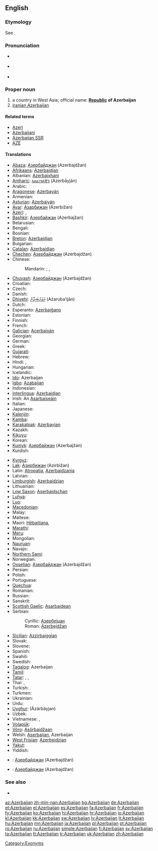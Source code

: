 ==English==
{{wikipedia}}

===Etymology===
See {{etyl|grc|-}} {{term|Ἀτροπατηνή||tr=Atropatēnē|lang=grc}}.

===Pronunciation===
* {{a|UK}} {{IPA|/ˌæz.ə.baɪˈdʒɑːn/}}
* {{a|UK}} {{IPA|/ˌæz.ɚ.baɪˈʒɑːn/}}
* {{audio|en-us-Azerbaijan.ogg|Audio (US)}}

===Proper noun===
{{en-proper noun}}

# a country in West Asia; official name: '''[[republic|Republic]] of Azerbaijan'''
# [[Iranian Azerbaijan]]

====Related terms====
* [[Azeri]]
* [[Azerbaijani]]
* [[Azerbaijan SSR]]
* [[AZE]]

====Translations====
{{trans-top|country in Eastern Europe}}
* [[Abaza]]: [[Азербайджан]] (Azerbajdžan)
* [[Afrikaans]]: [[Azerbaidjan]]
* Albanian: [[Azerbajxhani]]
* [[Amharic]]: [[አዜርባይጃን]] (Azerbāyjān)
* Arabic: {{t|ar|أذربيجان|m|tr='adharbayjaan}}
* [[Aragonese]]: [[Azerbayán]] {{m}}
* Armenian: {{t-|hy|Ադրբեջան|tr=Adrbeǰan}}
* [[Asturian]]: [[Azerbaiyán]] {{m}}
* [[Avar]]: [[Азарбижан]] (Azerbižan)
* [[Azeri]]: {{t+|az|Azərbaycan|xs=Azeri}},  {{t-|az|Азәрбајҹан|sc=Cyrl|xs=Azeri}}
* [[Bashkir]]: [[Азербайжан]] (Azerbajžan)
* Belarusian: {{t|be|Азэрбайджан|m|tr=Azerbajdžán|xs=Belarusian}}
* Bengali: {{t|bn|আজারবাইজান|tr=Ājārbāijān|sc=Beng|xs=Bengali}}
* Bosnian: {{t-|bs|Azerbejdžan|m}}
* [[Breton]]: [[Azerbaidjan]]
* Bulgarian: {{t+|bg|Азербайджан|m|tr=Azerbajdžán}}
* [[Catalan]]: [[Azerbaidjan]] {{m}}
* [[Chechen]]: [[Азербайджан]] (Azerbajdžan)
* Chinese:
*: Mandarin: {{t-|cmn|阿塞拜疆|tr=Āsāibàijiāng|sc=Hani}}; {{t|cmn|亞塞拜然|sc=Hani}},  {{t|cmn|亚塞拜然|tr=Yàsàibàirán|sc=Hani}} {{qualifier|Taiwan}}
* [[Chuvash]]: [[Азербайджан]] (Azerbajdžan)
* Croatian: {{t+|hr|Azerbajdžan}}
* Czech: {{t+|cs|Ázerbájdžán|m}}
* Danish: {{t-|da|Aserbajdsjan}}
* [[Dhivehi]]: [[އަޒަރުބައިޖާން]] (Ażaruba’ijān)
* Dutch: {{t+|nl|Azerbeidzjan}}
* Esperanto: [[Azerbajĝano]]
* Estonian: {{t+|et|Aserbaidžaan}}
* Finnish: {{t+|fi|Azerbaidžan}}
* French: {{t+|fr|Azerbaïdjan|m}}
* [[Galician]]: [[Acerbaixán]] {{m}}
* Georgian: {{t|ka|აზერბაიჯანი|tr=Azerbaijani|sc=Geor|xs=Georgian}}
* German: {{t+|de|Aserbaidschan|n}}
* Greek: {{t+|el|Αζερμπαϊτζάν|n|tr=Azerbaïtzán}}
* [[Gujarati]]: {{t|gu|અજરબેયજાન |tr=Ajarbēyjān|sc=Gujr|xs=Gujarati}}
* Hebrew: {{t|he|אזרבייג׳ן|tr=Azerbayján}}
* Hindi: {{t+|hi|अज़रबैजान|tr=Azarbējān|xs=Hindi}}, {{t-|hi|आज़र्बैजान|tr=Āzarbaijān|xs=Hindi}}
* Hungarian: {{t+|hu|Azerbajdzsán}}
* Icelandic: {{t+|is|Aserbaídsjan}}
* [[Ido]]: Azerbaijan
* [[Igbo]]: [[Azabaijan]]
* Indonesian: {{t-|id|Azerbaijan|xs=Indonesian}}
* [[Interlingua]]: [[Azerbaidjan]]
* Irish: An [[Asarbaiseáin]]
* Italian: {{t-|it|Azerbaigian|m}}
* Japanese: {{t-|ja|アゼルバイジャン|tr=Azerubaijan}}
* [[Kalenjin]]: {{tø|kln|Azabajan}}
* [[Kamba]]: {{tø|kam|Azabajani}}
* [[Karakalpak]]: [[Azerbayjan]]
* Kazakh: {{t|kk|Әзірбайжан|tr=Æzirbajžan|sc=Cyrl|xs=Kazakh}}
* [[Kikuyu]]: {{tø|ki|Azabajani}}
* Korean: {{t+|ko|아제르바이잔|tr=Ajereubaijan|sc=Hang}}
* [[Kumyk]]: [[Азербайжан]] (Azerbajžan)
* Kurdish: {{t+|ku|Azerbeycan}}
{{trans-mid}}
* [[Kyrgyz]]: {{t|ky|Азербайжан|tr=Azerbajžan|sc=Cyrl|xs=Kyrgyz}}
* [[Lak]]: [[Азирбижан]] (Azirbižan)
* Latin: [[Atropatia]], [[Azerbaidzania]] {{f}}
* Latvian: {{t+|lv|Azerbaidžāna|xs=Latvian}}
* [[Limburgish]]: [[Azerbaidzjan]]
* Lithuanian: {{t+|lt|Azerbaidžanas|xs=Lithuanian}}
* [[Low Saxon]]: [[Aserbaidschan]]
* [[Luhya]]: {{tø|luy|Ebuazabaja}}
* [[Luo]]: {{tø|luo|Azabajan}}
* [[Macedonian]]: {{t+|mk|Азербејџан|m|tr=Azerbejdžán}}
* Malay: {{t-|ms|Azerbaijan|xs=Malay}}
* Maltese: {{t|mt|Ażerbajġan|m|alt=l-Ażerbajġan|xs=Maltese}}
* Maori: [[Hēbaitiana]],  {{t-|mi|Atepaihānia|xs=Maori}}
* [[Marathi]]: {{t-|mr|अज़रबैजान|tr=Azarbējān|sc=Deva|xs=Marathi}}
* [[Meru]]: {{tø|mer|Azabajani}}
* Mongolian: {{t|mn|Азербайжан|tr=Azerbajžan|sc=Cyrl|xs=Mongolian}}
* [[Nauruan]]: {{t-|na|Azerbaijan|xs=Nauruan}}
* Navajo: {{tø|nv|Azééwii bikéyah}}
* [[Northern Sami]]: {{tø|se|Aserbaižan}}
* Norwegian: {{t+|no|Aserbajdsjan}}
* [[Ossetian]]: [[Азербайджан]] (Azerbajdžan)
* Persian: {{t+|fa|آذربایجان|tr=Azarbayjân|xs=Persian}}
* Polish: {{t+|pl|Azerbejdżan|m}}
* Portuguese: {{t+|pt|Azerbaijão|m}}
* [[Quechua]]: {{t-|qu|Asarsuyu|xs=Quechua}}
* Romanian: {{t+|ro|Azerbaidjan|n}}
* Russian: {{t+|ru|Азербайджан|m|tr=Azerbajdžán}}
* Sanskrit: {{t-|sa|अजर्बैजान|tr=Ajerbējān|xs=Sanskrit}}
* [[Scottish Gaelic]]: [[Asarbaidean]]
* Serbian:
*: Cyrillic: [[Азербејџан]] {{m}}
*: Roman: [[Azerbejdžan]] {{m}}
* [[Sicilian]]: [[Azzirbaiggian]] {{m}}
* Slovak: {{t-|sk|Azerbajdžan|m}}
* Slovene: {{t+|sl|Azerbajdžan|m}}
* Spanish: {{t+|es|Azerbaiyán|m}}
* Swahili: {{t+|sw|Azabajani|xs=Swahili}}
* Swedish: {{t+|sv|Azerbajdzjan}}
* [[Tagalog]]: Azerbaijan
* [[Tamil]]: {{t|ta|அஸர்பைஜான்|tr=Asarpaijān|xs=Tamil}}
* [[Tatar]]: {{t|tt|Азәрбайҗан|sc=Cyrl|xs=Tatar}}, {{t|tt|Äzärbaycan|sc=Latn|xs=Tatar}},
* Thai: {{t|th|ประเทศอาเซอร์ไบจาน|tr=pràthàèt aasuurbaijan}},  {{t|th|อาเซอร์ไบจัน|tr=aasuurbaijan}}
* Turkish: {{t+|tr|Azerbaycan}}
* Turkmen: {{t-|tk|Azerbaýjan|xs=Turkmen}}
* Ukrainian: {{t+|uk|Азербайджан|m|tr=Azerbajdžán|xs=Ukrainian}}
* Urdu: {{t|ur|آذربائجان|tr=Āzarbā’ijān|xs=Urdu}}
* [[Uyghur]]: {{ug-Arab|[[ئازەربەيجان]]}} (Äzärbäyjan)
* Uzbek: {{t|uz|Ozarbayjon|xs=Uzbek}}
* Vietnamese: {{t|vi|Ai-déc-bai-gian|xs=Vietnamese}},  {{t-|vi|Azerbaijan|xs=Vietnamese}}
* [[Volapük]]: {{t+|vo|Lasärbäcän|xs=Volapük}}
* [[Võro]]: [[Asõrbaidžaan]]
* Welsh: [[Aserbaijan]], Azerbaijan
* [[West Frisian]]: [[Azerbeidzjan]]
* [[Yakut]]: {{tø|sah|Азербайдьан|tr=Azerbajd'an|sc=Cyrl}}
* Yiddish: {{t|yi|אַזערבײַדזשאַן|n|tr=Azerbaydzhan|sc=yi-Hebr|xs=Yiddish}}
{{trans-bottom}}

{{checktrans-top}}
* {{ttbc|Northern Altai}}: [[Азербайджан]] (Azerbajdžan)
{{checktrans-mid}}
* {{ttbc|Southern Altai}}: [[Азербайджан]] (Azerbajdžan)
{{checktrans-bottom}}

===See also===
* {{list|en|countries of Europe}}

[[Category:Exonyms]]

[[az:Azerbaijan]]
[[zh-min-nan:Azerbaijan]]
[[bg:Azerbaijan]]
[[de:Azerbaijan]]
[[et:Azerbaijan]]
[[el:Azerbaijan]]
[[es:Azerbaijan]]
[[fa:Azerbaijan]]
[[fr:Azerbaijan]]
[[fy:Azerbaijan]]
[[ko:Azerbaijan]]
[[hi:Azerbaijan]]
[[hr:Azerbaijan]]
[[io:Azerbaijan]]
[[kl:Azerbaijan]]
[[kk:Azerbaijan]]
[[sw:Azerbaijan]]
[[lv:Azerbaijan]]
[[lt:Azerbaijan]]
[[hu:Azerbaijan]]
[[mn:Azerbaijan]]
[[ja:Azerbaijan]]
[[pl:Azerbaijan]]
[[pt:Azerbaijan]]
[[ro:Azerbaijan]]
[[ru:Azerbaijan]]
[[simple:Azerbaijan]]
[[fi:Azerbaijan]]
[[sv:Azerbaijan]]
[[ta:Azerbaijan]]
[[tt:Azerbaijan]]
[[tr:Azerbaijan]]
[[uk:Azerbaijan]]
[[zh:Azerbaijan]]
